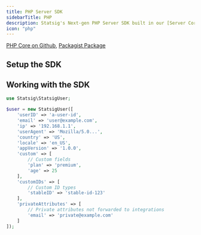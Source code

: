 ```yaml
---
title: PHP Server SDK
sidebarTitle: PHP
description: Statsig's Next-gen PHP Server SDK built in our [Server Core](/server-core) framework
icon: "php"
---
```




<Callout icon="github">
<a href="https://github.com/statsig-io/statsig-server-core/tree/main/statsig-php" target="_blank" rel="noreferrer">PHP Core on Github</a>, 
<a href="https://packagist.org/packages/statsig/statsig-php-core" target="_blank" rel="noreferrer">Packagist Package</a>
</Callout>

## Setup the SDK

<Steps>
<Step title="Install the SDK">
<Installation/>
<installation/>
</Step>
<Step title="Initialize the SDK">
<Initialization/>
<initialization/>
<Initialization2/>
</Step>
</Steps>

## Working with the SDK

<CheckGateIntro/>
<checkGate/>

<GetDynamicConfigIntro/>
<getConfig/>

<GetExperimentIntro/>
<getExperiment/>

<GetFeatureGateIntro/>
<getFeatureGate/>

<ParamStoresIntro/>
<paramStores/>

<LogEventIntro/>
<logEvent/>

<ForwardLogLineEventIntro/>
<forwardLogLineEvent/>

<SharedInstanceIntro/>
<sharedInstance/>

<StatsigUserIntro/>

```php
use Statsig\StatsigUser;

$user = new StatsigUser([
    'userID' => 'a-user-id',
    'email' => 'user@example.com',
    'ip' => '192.168.1.1',
    'userAgent' => 'Mozilla/5.0...',
    'country' => 'US',
    'locale' => 'en_US',
    'appVersion' => '1.0.0',
    'custom' => [
        // Custom fields
        'plan' => 'premium',
        'age' => 25
    ],
    'customIDs' => [
        // Custom ID types
        'stableID' => 'stable-id-123'
    ],
    'privateAttributes' => [
        // Private attributes not forwarded to integrations
        'email' => 'private@example.com'
    ]
]);
```

<privateAttributes/>

<StatsigOptionsIntro/>
<statsigOptions/>

<customAdapters/>

<ShutdownIntro/>
<shutdown/>

<flush/>

<PersistentStorageIntro/>
<persistentStorage/>

<DataStoreIntro/>
<dataStore/>

<OutputLoggerIntro/>
<outputLogger/>

<ObservabilityClientIntro/>
<observabilityClient/>

<notes/>

<faqs/>
